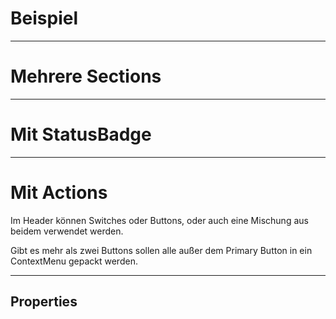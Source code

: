 # Beispiel

<LiveCodeEditor />

---

# Mehrere Sections

<LiveCodeEditor example="multiple" editorCollapsed />

---

# Mit StatusBadge

<LiveCodeEditor example="status-badge" editorCollapsed />

---

# Mit Actions

Im Header können Switches oder Buttons, oder auch eine Mischung aus beidem
verwendet werden.

<LiveCodeEditor example="switch" editorCollapsed />

<LiveCodeEditor example="buttons" editorCollapsed />

Gibt es mehr als zwei Buttons sollen alle außer dem Primary Button in ein
ContextMenu gepackt werden.

<LiveCodeEditor example="context-menu" editorCollapsed />

---

## Properties

<PropertiesTables />
